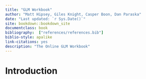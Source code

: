 ```yaml
--- 
title: "GLM Workbook"
author: "Matt Hipsey, Giles Knight, Casper Boon, Dan Paraska"
date: "Last updated: `r Sys.Date()`"
site: bookdown::bookdown_site
documentclass: book
bibliography:  ["references/references.bib"]
biblio-style: apalike
link-citations: yes
description: "The Online GLM Workbook"
---
```


# Introduction {-}


